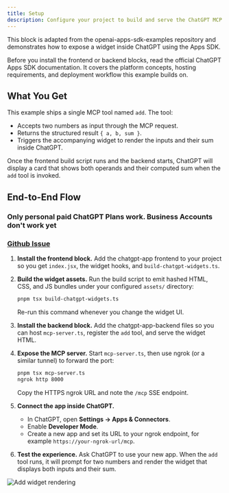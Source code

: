 ```yaml
---
title: Setup
description: Configure your project to build and serve the ChatGPT MCP widget example.
---
```


<Callout title="Reference Implementation" type="info">
  This block is adapted from the <Link href="https://github.com/openai/openai-apps-sdk-examples">openai-apps-sdk-examples</Link> repository and demonstrates how to expose a widget inside ChatGPT using the Apps SDK.
</Callout>

Before you install the frontend or backend blocks, read the official <Link href="https://developers.openai.com/apps-sdk">ChatGPT Apps SDK documentation</Link>. It covers the platform concepts, hosting requirements, and deployment workflow this example builds on.

## What You Get

This example ships a single MCP tool named `add`. The tool:

- Accepts two numbers as input through the MCP request.
- Returns the structured result `{ a, b, sum }`.
- Triggers the accompanying widget to render the inputs and their sum inside ChatGPT.

Once the frontend build script runs and the backend starts, ChatGPT will display a card that shows both operands and their computed sum when the `add` tool is invoked.

## End-to-End Flow

### Only personal paid ChatGPT Plans work. Business Accounts don't work yet
### [Github Issue](https://github.com/openai/openai-apps-sdk-examples/issues/58#issuecomment-3422682581)

1. **Install the frontend block.** Add the <Link href="/docs/chatgpt-app/frontend">chatgpt-app frontend</Link> to your project so you get `index.jsx`, the widget hooks, and `build-chatgpt-widgets.ts`.
2. **Build the widget assets.** Run the build script to emit hashed HTML, CSS, and JS bundles under your configured `assets/` directory:

   ```bash
   pnpm tsx build-chatgpt-widgets.ts
   ```

   Re-run this command whenever you change the widget UI.
3. **Install the backend block.** Add the <Link href="/docs/chatgpt-app/backend">chatgpt-app-backend</Link> files so you can host `mcp-server.ts`, register the `add` tool, and serve the widget HTML.
4. **Expose the MCP server.** Start `mcp-server.ts`, then use ngrok (or a similar tunnel) to forward the port:

   ```bash
   pnpm tsx mcp-server.ts
   ngrok http 8000
   ```

   Copy the HTTPS ngrok URL and note the `/mcp` SSE endpoint.
5. **Connect the app inside ChatGPT.**
   - In ChatGPT, open **Settings → Apps & Connectors**.
   - Enable **Developer Mode**.
   - Create a new app and set its URL to your ngrok endpoint, for example `https://your-ngrok-url/mcp`.
6. **Test the experience.** Ask ChatGPT to use your new app. When the `add` tool runs, it will prompt for two numbers and render the widget that displays both inputs and their sum.

![Add widget rendering](/add-widget.jpg)
